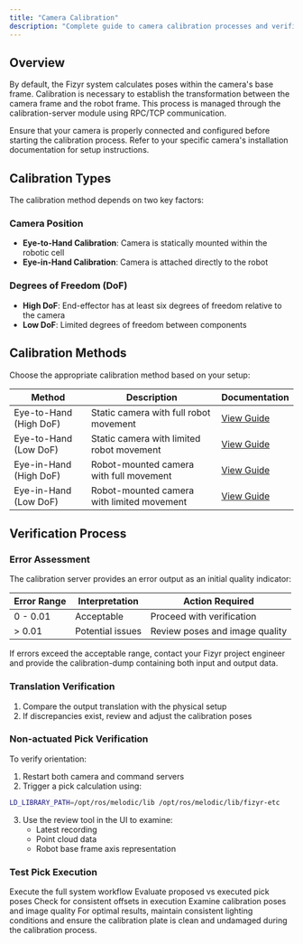 ```yaml
---
title: "Camera Calibration"
description: "Complete guide to camera calibration processes and verification methods for Fizyr vision systems"
---
```


## Overview

By default, the Fizyr system calculates poses within the camera's base frame. Calibration is necessary to establish the transformation between the camera frame and the robot frame. This process is managed through the calibration-server module using RPC/TCP communication.

<Note>
  Ensure that your camera is properly connected and configured before starting
  the calibration process. Refer to your specific camera's installation
  documentation for setup instructions.
</Note>

## Calibration Types

The calibration method depends on two key factors:

### Camera Position

- **Eye-to-Hand Calibration**: Camera is statically mounted within the robotic cell
- **Eye-in-Hand Calibration**: Camera is attached directly to the robot

### Degrees of Freedom (DoF)

- **High DoF**: End-effector has at least six degrees of freedom relative to the camera
- **Low DoF**: Limited degrees of freedom between components

## Calibration Methods

Choose the appropriate calibration method based on your setup:

| Method                 | Description                                | Documentation                                             |
| ---------------------- | ------------------------------------------ | --------------------------------------------------------- |
| Eye-to-Hand (High DoF) | Static camera with full robot movement     | [View Guide](calibration-methods/eye-to-hand-high-dof.md) |
| Eye-to-Hand (Low DoF)  | Static camera with limited robot movement  | [View Guide](calibration-methods/eye-to-hand-low-dof.md)  |
| Eye-in-Hand (High DoF) | Robot-mounted camera with full movement    | [View Guide](calibration-methods/eye-in-hand-high-dof.md) |
| Eye-in-Hand (Low DoF)  | Robot-mounted camera with limited movement | [View Guide](calibration-methods/eye-in-hand-low-dof.md)  |

## Verification Process

### Error Assessment

The calibration server provides an error output as an initial quality indicator:

| Error Range | Interpretation   | Action Required                |
| ----------- | ---------------- | ------------------------------ |
| 0 - 0.01    | Acceptable       | Proceed with verification      |
| > 0.01      | Potential issues | Review poses and image quality |

<Warning>
  If errors exceed the acceptable range, contact your Fizyr project engineer and
  provide the calibration-dump containing both input and output data.
</Warning>

### Translation Verification

1. Compare the output translation with the physical setup
2. If discrepancies exist, review and adjust the calibration poses

### Non-actuated Pick Verification

To verify orientation:

1. Restart both camera and command servers
2. Trigger a pick calculation using:

```bash
LD_LIBRARY_PATH=/opt/ros/melodic/lib /opt/ros/melodic/lib/fizyr-etc
```

3. Use the review tool in the UI to examine:
   - Latest recording
   - Point cloud data
   - Robot base frame axis representation

### Test Pick Execution

<Steps>
  <Step title="Run Complete System">Execute the full system workflow</Step>
  <Step title="Compare Poses">Evaluate proposed vs executed pick poses</Step>
  <Step title="Assess Consistency">
    Check for consistent offsets in execution
  </Step>
  <Step title="Review if Needed">
    Examine calibration poses and image quality
  </Step>
</Steps>

<Note>
  For optimal results, maintain consistent lighting conditions and ensure the
  calibration plate is clean and undamaged during the calibration process.
</Note>
